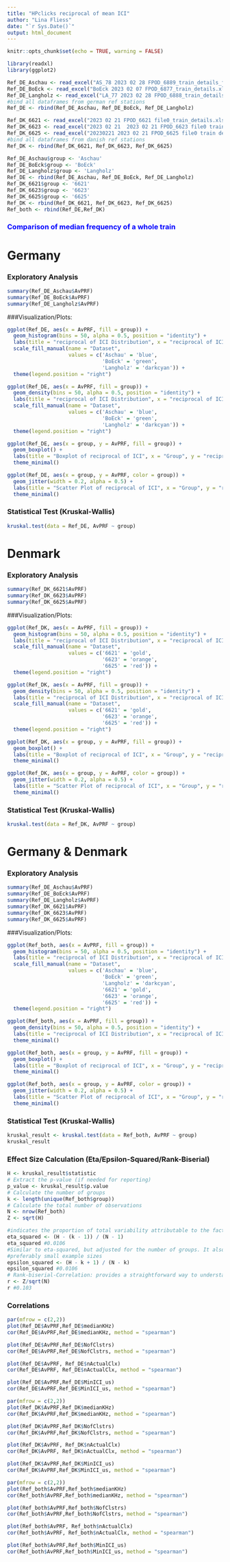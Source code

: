 ```yaml
---
title: "HPclicks reciprocal of mean ICI"
author: "Lina Fliess"
date: "`r Sys.Date()`"
output: html_document
---
```


```r
knitr::opts_chunk$set(echo = TRUE, warning = FALSE)
```

```r
library(readxl)
library(ggplot2)
```

```r
Ref_DE_Aschau <- read_excel("AS_78 2023 02 28 FPOD_6889_train_details_filtered.xlsx")
Ref_DE_BoEck <- read_excel("BoEck 2023 02 07 FPOD_6877_train_details.xlsx")
Ref_DE_Langholz <- read_excel("LA_77 2023 02 28 FPOD_6888_train_details_filtered.xlsx")
#bind all dataframes from german ref stations
Ref_DE <- rbind(Ref_DE_Aschau, Ref_DE_BoEck, Ref_DE_Langholz)
```

```r
Ref_DK_6621 <- read_excel("2023 02 21 FPOD_6621 file0_train_details.xlsx")
Ref_DK_6623 <- read_excel("2023 02 21  2023 02 21 FPOD_6623 file0 train details.xlsx")
Ref_DK_6625 <- read_excel("20230221 2023 02 21 FPOD_6625 file0 train details.xlsx")
#bind all dataframes from danish ref stations
Ref_DK <- rbind(Ref_DK_6621, Ref_DK_6623, Ref_DK_6625)
```

```r
Ref_DE_Aschau$group <- 'Aschau'
Ref_DE_BoEck$group <- 'BoEck'
Ref_DE_Langholz$group <- 'Langholz'
Ref_DE <- rbind(Ref_DE_Aschau, Ref_DE_BoEck, Ref_DE_Langholz)
Ref_DK_6621$group <- '6621'
Ref_DK_6623$group <- '6623'
Ref_DK_6625$group <- '6625'
Ref_DK <- rbind(Ref_DK_6621, Ref_DK_6623, Ref_DK_6625)
Ref_both <- rbind(Ref_DE,Ref_DK)
```

### <span style="color:blue">Comparison of median frequency of a whole train</span>###

# Germany

### Exploratory Analysis

```r
summary(Ref_DE_Aschau$AvPRF)
summary(Ref_DE_BoEck$AvPRF)
summary(Ref_DE_Langholz$AvPRF)
```

###Visualization/Plots:

```r
ggplot(Ref_DE, aes(x = AvPRF, fill = group)) +
  geom_histogram(bins = 50, alpha = 0.5, position = "identity") +
  labs(title = "reciprocal of ICI Distribution", x = "reciprocal of ICI", y = "Count") +
  scale_fill_manual(name = "Dataset", 
                    values = c('Aschau' = 'blue',
                               'BoEck' = 'green',
                               'Langholz' = 'darkcyan')) +
  theme(legend.position = "right")
```


```r
ggplot(Ref_DE, aes(x = AvPRF, fill = group)) +
  geom_density(bins = 50, alpha = 0.5, position = "identity") +
  labs(title = "reciprocal of ICI Distribution", x = "reciprocal of ICI", y = "Count") +
  scale_fill_manual(name = "Dataset", 
                    values = c('Aschau' = 'blue',
                               'BoEck' = 'green',
                               'Langholz' = 'darkcyan')) +
  theme(legend.position = "right")
```

```r
ggplot(Ref_DE, aes(x = group, y = AvPRF, fill = group)) +
  geom_boxplot() +
  labs(title = "Boxplot of reciprocal of ICI", x = "Group", y = "reciprocal of ICI") +
  theme_minimal()
```

```r
ggplot(Ref_DE, aes(x = group, y = AvPRF, color = group)) +
  geom_jitter(width = 0.2, alpha = 0.5) +
  labs(title = "Scatter Plot of reciprocal of ICI", x = "Group", y = "reciprocal of ICI") +
  theme_minimal()
```

### Statistical Test (Kruskal-Wallis)

```r
kruskal.test(data = Ref_DE, AvPRF ~ group)
```

# Denmark

### Exploratory Analysis

```r
summary(Ref_DK_6621$AvPRF)
summary(Ref_DK_6623$AvPRF)
summary(Ref_DK_6625$AvPRF)
```

###Visualization/Plots:

```r
ggplot(Ref_DK, aes(x = AvPRF, fill = group)) +
  geom_histogram(bins = 50, alpha = 0.5, position = "identity") +
  labs(title = "reciprocal of ICI Distribution", x = "reciprocal of ICI", y = "Count") +
  scale_fill_manual(name = "Dataset", 
                    values = c('6621' = 'gold', 
                               '6623' = 'orange', 
                               '6625' = 'red')) +
  theme(legend.position = "right")
```

```r
ggplot(Ref_DK, aes(x = AvPRF, fill = group)) +
  geom_density(bins = 50, alpha = 0.5, position = "identity") +
  labs(title = "reciprocal of ICI Distribution", x = "reciprocal of ICI", y = "Count") +
  scale_fill_manual(name = "Dataset", 
                    values = c('6621' = 'gold', 
                               '6623' = 'orange', 
                               '6625' = 'red')) +
  theme(legend.position = "right")
```

```r
ggplot(Ref_DK, aes(x = group, y = AvPRF, fill = group)) +
  geom_boxplot() +
  labs(title = "Boxplot of reciprocal of ICI", x = "Group", y = "reciprocal of ICI") +
  theme_minimal()
```

```r
ggplot(Ref_DK, aes(x = group, y = AvPRF, color = group)) +
  geom_jitter(width = 0.2, alpha = 0.5) +
  labs(title = "Scatter Plot of reciprocal of ICI", x = "Group", y = "reciprocal of ICI") +
  theme_minimal()
```

### Statistical Test (Kruskal-Wallis)

```r
kruskal.test(data = Ref_DK, AvPRF ~ group)
```

# Germany & Denmark

### Exploratory Analysis

```r
summary(Ref_DE_Aschau$AvPRF)
summary(Ref_DE_BoEck$AvPRF)
summary(Ref_DE_Langholz$AvPRF)
summary(Ref_DK_6621$AvPRF)
summary(Ref_DK_6623$AvPRF)
summary(Ref_DK_6625$AvPRF)
```

###Visualization/Plots:

```r
ggplot(Ref_both, aes(x = AvPRF, fill = group)) +
  geom_histogram(bins = 50, alpha = 0.5, position = "identity") +
  labs(title = "reciprocal of ICI Distribution", x = "reciprocal of ICI", y = "Count") +
  scale_fill_manual(name = "Dataset", 
                    values = c('Aschau' = 'blue',
                               'BoEck' = 'green',
                               'Langholz' = 'darkcyan',
                               '6621' = 'gold', 
                               '6623' = 'orange', 
                               '6625' = 'red')) +
  theme(legend.position = "right")
```

```r
ggplot(Ref_both, aes(x = AvPRF, fill = group)) +
  geom_density(bins = 50, alpha = 0.5, position = "identity") +
  labs(title = "reciprocal of ICI Distribution", x = "reciprocal of ICI", y = "Count") +
  theme_minimal()
```

```r
ggplot(Ref_both, aes(x = group, y = AvPRF, fill = group)) +
  geom_boxplot() +
  labs(title = "Boxplot of reciprocal of ICI", x = "Group", y = "reciprocal of ICI") +
  theme_minimal()
```

```r
ggplot(Ref_both, aes(x = group, y = AvPRF, color = group)) +
  geom_jitter(width = 0.2, alpha = 0.5) +
  labs(title = "Scatter Plot of reciprocal of ICI", x = "Group", y = "reciprocal of ICI") +
  theme_minimal()
```

### Statistical Test (Kruskal-Wallis)

```r
kruskal_result <- kruskal.test(data = Ref_both, AvPRF ~ group)
kruskal_result
```

### Effect Size Calculation (Eta/Epsilon-Squared/Rank-Biserial)

```r
H <- kruskal_result$statistic
# Extract the p-value (if needed for reporting)
p_value <- kruskal_result$p.value
# Calculate the number of groups
k <- length(unique(Ref_both$group))
# Calculate the total number of observations
N <- nrow(Ref_both)
Z <- sqrt(H)

#indicates the proportion of total variability attributable to the factor. Values range from 0 to 1, with higher values indicating a larger effect.
eta_squared <- (H - (k - 1)) / (N - 1)
eta_squared #0.0106
#Similar to eta-squared, but adjusted for the number of groups. It also ranges from 0 to 1
#preferably small example sizes 
epsilon_squared <- (H - k + 1) / (N - k)
epsilon_squared #0.0106
# Rank-biserial-Correlation: provides a straightforward way to understand the effect size in terms of the standard normal distribution. An effect size of r around 0.1 is considered small, around 0.3 is medium, and around 0.5 is large.
r <- Z/sqrt(N)
r #0.103
```

### Correlations

```r
par(mfrow = c(2,2))
plot(Ref_DE$AvPRF,Ref_DE$medianKHz)
cor(Ref_DE$AvPRF,Ref_DE$medianKHz, method = "spearman")

plot(Ref_DE$AvPRF,Ref_DE$NofClstrs)
cor(Ref_DE$AvPRF,Ref_DE$NofClstrs, method = "spearman")

plot(Ref_DE$AvPRF, Ref_DE$nActualClx)
cor(Ref_DE$AvPRF, Ref_DE$nActualClx, method = "spearman")

plot(Ref_DE$AvPRF,Ref_DE$MinICI_us)
cor(Ref_DE$AvPRF,Ref_DE$MinICI_us, method = "spearman")
```

```r
par(mfrow = c(2,2))
plot(Ref_DK$AvPRF,Ref_DK$medianKHz)
cor(Ref_DK$AvPRF,Ref_DK$medianKHz, method = "spearman")

plot(Ref_DK$AvPRF,Ref_DK$NofClstrs)
cor(Ref_DK$AvPRF,Ref_DK$NofClstrs, method = "spearman")

plot(Ref_DK$AvPRF, Ref_DK$nActualClx)
cor(Ref_DK$AvPRF, Ref_DK$nActualClx, method = "spearman")

plot(Ref_DK$AvPRF,Ref_DK$MinICI_us)
cor(Ref_DK$AvPRF,Ref_DK$MinICI_us, method = "spearman")
```

```r
par(mfrow = c(2,2))
plot(Ref_both$AvPRF,Ref_both$medianKHz)
cor(Ref_both$AvPRF,Ref_both$medianKHz, method = "spearman")

plot(Ref_both$AvPRF,Ref_both$NofClstrs)
cor(Ref_both$AvPRF,Ref_both$NofClstrs, method = "spearman")

plot(Ref_both$AvPRF, Ref_both$nActualClx)
cor(Ref_both$AvPRF, Ref_both$nActualClx, method = "spearman")

plot(Ref_both$AvPRF,Ref_both$MinICI_us)
cor(Ref_both$AvPRF,Ref_both$MinICI_us, method = "spearman")
```
